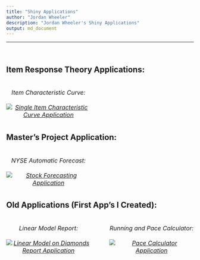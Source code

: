 ```yaml
---
title: "Shiny Applications"
author: "Jordan Wheeler"
description: "Jordan Wheeler's Shiny Applications"
output: md_document
---
```


<meta name="author" content="Jordan Wheeler">
<meta name="description" content="Jordan Wheeler's Shiny Applications">

<hr style="border-color: #666666;">
<br/>
<h2>Item Response Theory Applications:</h2>

<div>
<h6 style="float: left; font-size: 12pt; text-align: center; width: 45%; margin-right: 5%; margin-bottom: 0.5em;">Item Characteristic Curve:<br/><br/><a href = "http://159.65.226.102/shiny/SingleItemCharacteristicCurve/" target="_blank"><img src="/img/ICCPhoto.png" alt="Single Item Characteristic Curve Application"></a></h6>
</div>

<br/>
<h2 style="float: left; width: 100%;">Master's Project Application:</h2>
<br/>
<br/>

<div>
<h6 style="float: left; font-size: 12pt; text-align: center; width: 45%; margin-right: 5%; margin-bottom: 0.5em;">NYSE Automatic Forecast:<br/><br/><a href = "http://159.65.226.102/shiny/ForecastingApplication" target="_blank"><img src="/img/StockForecastPhoto.png" alt="Stock Forecasting Application"></a></h6>
</div>

<!-- <div> -->
<!-- <h6 style="float: left; font-size: 12pt; text-align: center; width: 45%; margin-right: 5%; margin-bottom: 0.5em;">NYSE Automatic Forecast:<br/><br/><a href = "forecastapp/"><img src="thumbnails/forecastphoto.jpg" alt="Stock Forecasting Application"></a></h6> -->
<!-- </div> -->

<br/>
<h2 style="float: left; width: 100%;">Old Applications (First App's I Created):</h2>
<br/>
<br/>

<div>
<h6 style="float: left; font-size: 12pt; text-align: center; width: 45%; margin-right: 5%; margin-bottom: 0.5em;">Linear Model Report:<br/><br/><a href = "http://159.65.226.102/shiny/DiamondReportApplication/" target="_blank"><img src="/img/LMReportPhoto.jpg" alt="Linear Model on Diamonds Report Application"></a></h6>

<h6 style="float: left; font-size: 12pt; text-align: center; width: 45%; margin-left: 5%; margin-bottom: 0.5em;">Running and Pace Calculator:<br/><br/><a href = "http://159.65.226.102/shiny/PaceCalculator/" target="_blank"><img src="/img/PaceCalcPhoto.jpg" alt="Pace Calculator Application"></a></h6>
<div/>
<br/>
<br/>

<h6 style="clear: both;">
